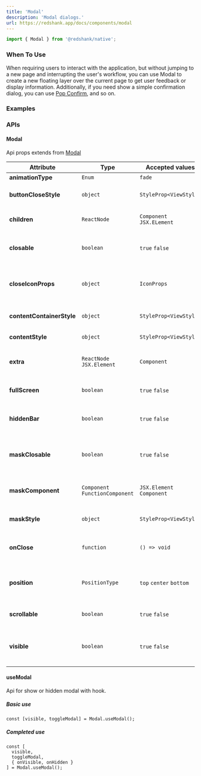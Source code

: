 ```yaml
---
title: 'Modal'
description: 'Modal dialogs.'
url: https://redshank.app/docs/components/modal
---
```


```jsx
import { Modal } from '@redshank/native';
```

### When To Use
When requiring users to interact with the application, but without jumping to a new page and interrupting the user's workflow, you can use Modal to create a new floating layer over the current page to get user feedback or display information. Additionally, if you need show a simple confirmation dialog, you can use [Pop Confirm](/docs/components/pop-confirm), and so on.

<Spacer y={2} />

### Examples

<Playground
  id="modal"
  title="Modal"
  description="Default Modal element."
  code={modal.defaultCode}
/>

<Spacer y={2} />

<Playground
  id="positionTopAndBottom"
  title="Position Top/Bottom"
  description="Position Modal element."
  code={modal.topBottom}
/>

<Spacer y={2} />

<Playground
  id="scroll-modal"
  title="Scroll Modal"
  description="Scroll in Modal element."
  code={modal.scrollModal}
/>

<Spacer y={2} />

<Playground
  id="hidden-statusbar"
  title="Hidden StatusBar"
  description="Hidden StatusBar in iOS and Android."
  code={modal.hiddenStatusBar}
/>

<Spacer y={2} />

<Playground
  id="mask-closable"
  title="Mask Closable"
  description="Closable modal when press outside Modal content."
  code={modal.closableMask}
/>

<Spacer y={2} />

<Playground
  id="with-extra-content"
  title="With Extra Content"
  description="With extra content prop."
  code={modal.withExtraContent}
/>

<Spacer y={2} />

### APIs

<Spacer y={2} />

#### Modal
Api props extends from [Modal](https://reactnative.dev/docs/modal)

| Attribute                 | Type                            | Accepted values           | Description                                         | Default                                          |
|---------------------------|---------------------------------|---------------------------|-----------------------------------------------------|--------------------------------------------------|
| **animationType**         | `Enum`                          | `fade`                    | `slide`                                             | `none`                                           | Change background color of the input                | `inputColor`                            |
| **buttonCloseStyle**      | `object`                        | `StyleProp<ViewStyle>`    | Style for close button                              | -                                                |
| **children**              | `ReactNode`                     | `Component` `JSX.ELement` | Content for show in the modal                       | -                                                |
| **closable**              | `boolean`                       | `true` `false`            | Show or hidden close button                         | `false`                                          |
| **closeIconProps**        | `object`                        | `IconProps`               | Props for Icon close, change name or type icon      | -                                                |
| **contentContainerStyle** | `object`                        | `StyleProp<ViewStyle>`    | Style for scrollview in modal                       | -                                                |
| **contentStyle**          | `object`                        | `StyleProp<ViewStyle>`    | Style of the scrollView                             | -                                                |
| **extra**                 | `ReactNode` `JSX.Element`       | `Component`               | Extra content in bottom modal                       | -                                                |
| **fullScreen**            | `boolean`                       | `true` `false`            | Show content in full screen                         | `false`                                          |
| **hiddenBar**             | `boolean`                       | `true` `false`            | Show or hidden statusbar in mobiles                 | `false`                                          |
| **maskClosable**          | `boolean`                       | `true` `false`            | Allow close modal when press outside modal          | `false`                                          |
| **maskComponent**         | `Component` `FunctionComponent` | `JSX.Element` `Component` | Change component mask modal                         | `View` if `maskClosable` then `TouchableOpacity` |
| **maskStyle**             | `object`                        | `StyleProp<ViewStyle>`    | Style of the mask component                         | -                                                |
| **onClose**               | `function`                      | `() => void`              | Required function for close modal                   | -                                                |
| **position**              | `PositionType`                  | `top` `center` `bottom`   | Position of the modal, when `fullScreen` is `false` | `center`                                         |
| **scrollable**            | `boolean`                       | `true` `false`            | Can scroll in modal content                         | `false`                                          |
| **visible**               | `boolean`                       | `true` `false`            | Required controller show or hidden modal            | -                                                |

<Spacer y={2} />

#### useModal
Api for show or hidden modal with hook.

##### Basic use
```tsx
const [visible, toggleModal] = Modal.useModal();
```

##### Completed use
```tsx
const [
  visible,
  toggleModal,
  { onVisible, onHidden }
] = Modal.useModal();
```
